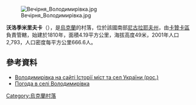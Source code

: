 [[Image:Вечірня_Володимирівка.jpg|right]]

{{coord|47|31|26|N|32|55|39|E|scale:100000|display=title}}

'''沃洛季米里夫卡'''（{{lang-uk|Володимирівка}}），是[[烏克蘭|烏克蘭]]的村落，位於該國南部[[尼古拉耶夫州|尼古拉耶夫州]]，由[[卡贊卡區|卡贊卡區]]負責管轄，始建於1810年，面積4.19平方公里，海拔高度49米，2001年人口2,793，人口密度每平方公里666.6人。

==參考資料==
* [https://web.archive.org/web/20120313214820/http://www.igsu.org.ua/Nikolaevskaja.obl/Kazankovskij.rajon/Vladimirovka.html Володимирівка на сайті Історії міст та сел України (рос.)]
* [http://weather.in.ua/ua/nikolaevskaja/4439 Погода в селі Володимирівка] {{Wayback|url=http://weather.in.ua/ua/nikolaevskaja/4439 |date=20200618132311 }}

{{Ukraine-geo-stub}}
[[Category:烏克蘭村落|Category:烏克蘭村落]]